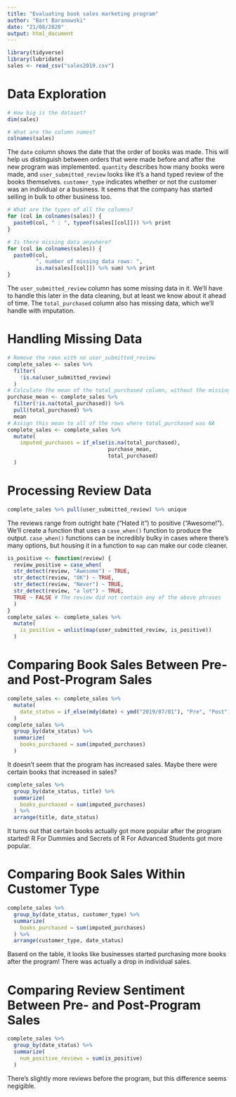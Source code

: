 ```yaml
---
title: "Evaluating book sales marketing program"
author: "Bart Baranowski"
date: "21/08/2020"
output: html_document
---
```


```r
library(tidyverse)
library(lubridate)
sales <- read_csv("sales2019.csv")
```

# Data Exploration

```r
# How big is the dataset?
dim(sales)
```

```r
# What are the column names?
colnames(sales)
```

The `date` column shows the date that the order of books was made. This will help us distinguish between orders that were made before and after the new program was implemented. `quantity` describes how many books were made, and `user_submitted_review` looks like it's a hand typed review of the books themselves. `customer_type` indicates whether or not the customer was an individual or a business. It seems that the company has started selling in bulk to other business too.

```r
# What are the types of all the columns?
for (col in colnames(sales)) {
  paste0(col, " : ", typeof(sales[[col]])) %>% print
}
```


```r
# Is there missing data anywhere?
for (col in colnames(sales)) {
  paste0(col, 
         ", number of missing data rows: ", 
         is.na(sales[[col]]) %>% sum) %>% print
}
```

The `user_submitted_review` column has some missing data in it. We'll have to handle this later in the data cleaning, but at least we know about it ahead of time. The `total_purchased` column also has missing data, which we'll handle with imputation.

# Handling Missing Data

```r
# Remove the rows with no user_submitted_review
complete_sales <- sales %>% 
  filter(
    !is.na(user_submitted_review)
  )
# Calculate the mean of the total_purchased column, without the missing values
purchase_mean <- complete_sales %>% 
  filter(!is.na(total_purchased)) %>% 
  pull(total_purchased) %>% 
  mean
# Assign this mean to all of the rows where total_purchased was NA
complete_sales <- complete_sales %>% 
  mutate(
    imputed_purchases = if_else(is.na(total_purchased), 
                                purchase_mean,
                                total_purchased)
  )
```

# Processing Review Data

```r
complete_sales %>% pull(user_submitted_review) %>% unique
```

The reviews range from outright hate ("Hated it") to positive ("Awesome!"). We'll create a function that uses a `case_when()` function to produce the output. `case_when()` functions can be incredibly bulky in cases where there's many options, but housing it in a function to `map` can make our code cleaner.

```r
is_positive <- function(review) {
  review_positive = case_when(
  str_detect(review, "Awesome") ~ TRUE,
  str_detect(review, "OK") ~ TRUE,
  str_detect(review, "Never") ~ TRUE,
  str_detect(review, "a lot") ~ TRUE,
  TRUE ~ FALSE # The review did not contain any of the above phrases
  )
}
complete_sales <- complete_sales %>% 
  mutate(
    is_positive = unlist(map(user_submitted_review, is_positive))
  )
```

# Comparing Book Sales Between Pre- and Post-Program Sales

```r
complete_sales <- complete_sales %>% 
  mutate(
    date_status = if_else(mdy(date) < ymd("2019/07/01"), "Pre", "Post")
  )
complete_sales %>% 
  group_by(date_status) %>% 
  summarize(
    books_purchased = sum(imputed_purchases)
  )
```

It doesn't seem that the program has increased sales. Maybe there were certain books that increased in sales?

```r
complete_sales %>% 
  group_by(date_status, title) %>% 
  summarize(
    books_purchased = sum(imputed_purchases)
  ) %>% 
  arrange(title, date_status)
```

It turns out that certain books actually got more popular after the program started! R For Dummies and Secrets of R For Advanced Students got more popular.

# Comparing Book Sales Within Customer Type

```r
complete_sales %>% 
  group_by(date_status, customer_type) %>% 
  summarize(
    books_purchased = sum(imputed_purchases)
  ) %>% 
  arrange(customer_type, date_status)
```

Baserd on the table, it looks like businesses started purchasing more books after the program! There was actually a drop in individual sales.

# Comparing Review Sentiment Between Pre- and Post-Program Sales

```r
complete_sales %>% 
  group_by(date_status) %>% 
  summarize(
    num_positive_reviews = sum(is_positive)
  )
```

There's slightly more reviews before the program, but this difference seems negigible.